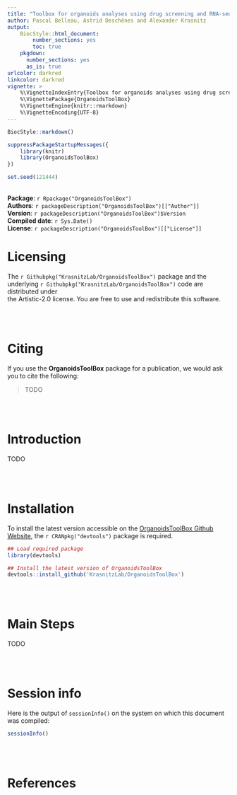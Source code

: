 ```yaml
---
title: "Toolbox for organoids analyses using drug screening and RNA-sequencing"
author: Pascal Belleau, Astrid Deschênes and Alexander Krasnitz
output:
    BiocStyle::html_document:
        number_sections: yes
        toc: true
    pkgdown:
      number_sections: yes
      as_is: true
urlcolor: darkred
linkcolor: darkred
vignette: >
    %\VignetteIndexEntry{Toolbox for organoids analyses using drug screening and RNA-sequencing}
    %\VignettePackage{OrganoidsToolBox}
    %\VignetteEngine{knitr::rmarkdown}
    %\VignetteEncoding{UTF-8}
---
```


```r
BiocStyle::markdown()

suppressPackageStartupMessages({
    library(knitr)
    library(OrganoidsToolBox)
})

set.seed(121444)
```

<br />
**Package**: `r Rpackage("OrganoidsToolBox")`<br />
**Authors**: `r packageDescription("OrganoidsToolBox")[["Author"]]`<br />
**Version**: `r packageDescription("OrganoidsToolBox")$Version`<br />
**Compiled date**: `r Sys.Date()`<br />
**License**: `r packageDescription("OrganoidsToolBox")[["License"]]`<br />


# Licensing 

The `r Githubpkg("KrasnitzLab/OrganoidsToolBox")` package and the underlying 
`r Githubpkg("KrasnitzLab/OrganoidsToolBox")` code are distributed under  
the Artistic-2.0 license. You are free to use and 
redistribute this software.  

<br>
<br>

# Citing

If you use the **OrganoidsToolBox** package for a publication, we would ask 
you to cite the following:

> TODO 

<br>
<br>

# Introduction
TODO

<br>
<br>

# Installation

To install the latest version accessible on the 
[OrganoidsToolBox Github Website](https://github.com/KrasnitzLab/OrganoidsToolBox "OrganoidsToolBox Github Site"), 
the `r CRANpkg("devtools")` package is required.

```r
## Load required package
library(devtools)

## Install the latest version of OrganoidsToolBox
devtools::install_github('KrasnitzLab/OrganoidsToolBox')
```

<br>
<br>


# Main Steps

TODO


<br>
<br>

# Session info

Here is the output of `sessionInfo()` on the system on which this document was 
compiled:

```r
sessionInfo()
```

<br>
<br>


# References

